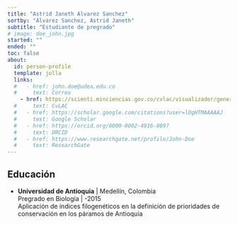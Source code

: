 ```yaml
---
title: "Astrid Janeth Alvarez Sanchez"
sortby: "Alvarez Sanchez, Astrid Janeth"
subtitle: "Estudiante de pregrado"
# image: doe_john.jpg
started: ""
ended: ""
toc: false
about:
  id: person-profile
  template: jolla
  links:
  #   - href: john.doe@udea.edu.co
  #     text: Correo
    - href: https://scienti.minciencias.gov.co/cvlac/visualizador/generarCurriculoCv.do?cod_rh=0000008068
  #     text: CvLAC
  #   - href: https://scholar.google.com/citations?user=lOgHTMAAAAAJ
  #     text: Google Scholar
  #   - href: https://orcid.org/0000-0002-4916-8897
  #     text: ORCID
  #   - href: https://www.researchgate.net/profile/John-Doe
  #     text: ResearchGate
---
```


:::{#person-profile}
:::



## Educación

-   **Universidad de Antioquia** \| Medellín, Colombia\
    Pregrado en Biología \| -2015\
    Aplicación de índices filogenéticos en la definición de prioridades de conservación en los páramos de Antioquia